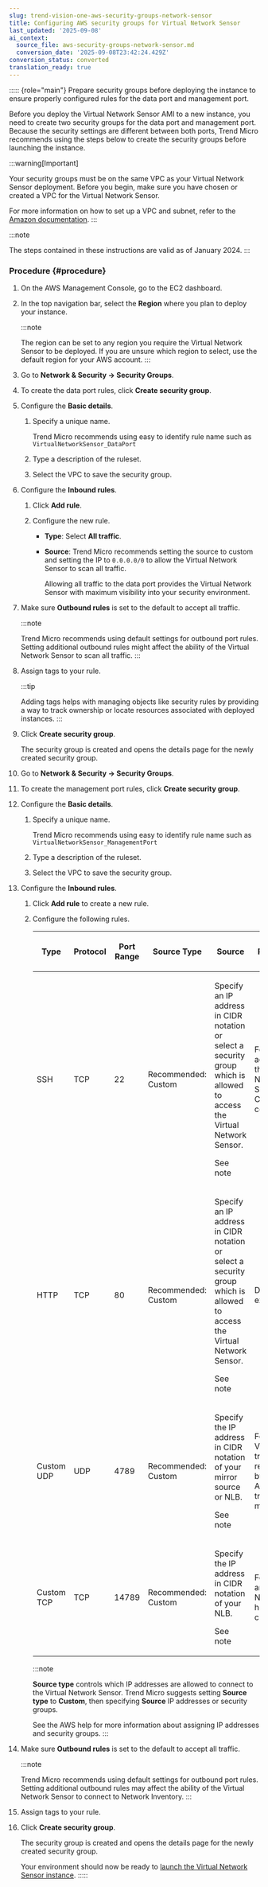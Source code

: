 ```yaml
---
slug: trend-vision-one-aws-security-groups-network-sensor
title: Configuring AWS security groups for Virtual Network Sensor
last_updated: '2025-09-08'
ai_context:
  source_file: aws-security-groups-network-sensor.md
  conversion_date: '2025-09-08T23:42:24.429Z'
conversion_status: converted
translation_ready: true
---
```


::::: {role="main"}
Prepare security groups before deploying the instance to ensure properly configured rules for the data port and management port.

Before you deploy the Virtual Network Sensor AMI to a new instance, you need to create two security groups for the data port and management port. Because the security settings are different between both ports, Trend Micro recommends using the steps below to create the security groups before launching the instance.

:::warning[Important]

Your security groups must be on the same VPC as your Virtual Network Sensor deployment. Before you begin, make sure you have chosen or created a VPC for the Virtual Network Sensor.

For more information on how to set up a VPC and subnet, refer to the [Amazon documentation](https://docs.aws.amazon.com/index.mdx).
:::

:::note

The steps contained in these instructions are valid as of January 2024.
:::

### Procedure {#procedure}

1.  On the AWS Management Console, go to the EC2 dashboard.

2.  In the top navigation bar, select the **Region** where you plan to deploy your instance.

    :::note

    The region can be set to any region you require the Virtual Network Sensor to be deployed. If you are unsure which region to select, use the default region for your AWS account.
    :::

3.  Go to **Network & Security → Security Groups**.

4.  To create the data port rules, click **Create security group**.

5.  Configure the **Basic details**.

    1.  Specify a unique name.

        Trend Micro recommends using easy to identify rule name such as `VirtualNetworkSensor_DataPort`

    2.  Type a description of the ruleset.

    3.  Select the VPC to save the security group.

6.  Configure the **Inbound rules**.

    1.  Click **Add rule**.

    2.  Configure the new rule.

        - **Type**: Select **All traffic**.

        - **Source**: Trend Micro recommends setting the source to custom and setting the IP to `0.0.0.0/0` to allow the Virtual Network Sensor to scan all traffic.

          Allowing all traffic to the data port provides the Virtual Network Sensor with maximum visibility into your security environment.

7.  Make sure **Outbound rules** is set to the default to accept all traffic.

    :::note

    Trend Micro recommends using default settings for outbound port rules. Setting additional outbound rules might affect the ability of the Virtual Network Sensor to scan all traffic.
    :::

8.  Assign tags to your rule.

    :::tip

    Adding tags helps with managing objects like security rules by providing a way to track ownership or locate resources associated with deployed instances.
    :::

9.  Click **Create security group**.

    The security group is created and opens the details page for the newly created security group.

10. Go to **Network & Security → Security Groups**.

11. To create the management port rules, click **Create security group**.

12. Configure the **Basic details**.

    1.  Specify a unique name.

        Trend Micro recommends using easy to identify rule name such as `VirtualNetworkSensor_ManagementPort`

    2.  Type a description of the ruleset.

    3.  Select the VPC to save the security group.

13. Configure the **Inbound rules**.

    1.  Click **Add rule** to create a new rule.

    2.  Configure the following rules.

        <table>
        <colgroup>
        <col style="width: 13%" />
        <col style="width: 13%" />
        <col style="width: 13%" />
        <col style="width: 13%" />
        <col style="width: 25%" />
        <col style="width: 25%" />
        </colgroup>
        <thead>
        <tr>
        <th><p>Type</p></th>
        <th><p>Protocol</p></th>
        <th><p>Port Range</p></th>
        <th><p>Source Type</p></th>
        <th><p>Source</p></th>
        <th><p>Purpose</p></th>
        </tr>
        </thead>
        <tbody>
        <tr>
        <td><p>SSH</p></td>
        <td><p>TCP</p></td>
        <td><p>22</p></td>
        <td><p>Recommended: Custom</p></td>
        <td><p>Specify an IP address in CIDR notation or select a security group which is allowed to access the Virtual Network Sensor.</p>
        <p>See note</p></td>
        <td><p>For accessing the Virtual Network Sensor CLISH console</p></td>
        </tr>
        <tr>
        <td><p>HTTP</p></td>
        <td><p>TCP</p></td>
        <td><p>80</p></td>
        <td><p>Recommended: Custom</p></td>
        <td><p>Specify an IP address in CIDR notation or select a security group which is allowed to access the Virtual Network Sensor.</p>
        <p>See note</p></td>
        <td><p>Debug log export</p></td>
        </tr>
        <tr>
        <td><p>Custom UDP</p></td>
        <td><p>UDP</p></td>
        <td><p>4789</p></td>
        <td><p>Recommended: Custom</p></td>
        <td><p>Specify the IP address in CIDR notation of your mirror source or NLB.</p>
        <p>See note</p></td>
        <td><p>For VXLAN traffic required by the AWS traffic mirror</p></td>
        </tr>
        <tr>
        <td><p>Custom TCP</p></td>
        <td><p>TCP</p></td>
        <td><p>14789</p></td>
        <td><p>Recommended: Custom</p></td>
        <td><p>Specify the IP address in CIDR notation of your NLB.</p>
        <p>See note</p></td>
        <td><p>For answering NLB health check</p></td>
        </tr>
        </tbody>
        </table>

        :::note

        **Source type** controls which IP addresses are allowed to connect to the Virtual Network Sensor. Trend Micro suggests setting **Source type** to **Custom**, then specifying **Source** IP addresses or security groups.

        See the AWS help for more information about assigning IP addresses and security groups.
        :::

14. Make sure **Outbound rules** is set to the default to accept all traffic.

    :::note

    Trend Micro recommends using default settings for outbound port rules. Setting additional outbound rules may affect the ability of the Virtual Network Sensor to connect to Network Inventory.
    :::

15. Assign tags to your rule.

16. Click **Create security group**.

    The security group is created and opens the details page for the newly created security group.

    Your environment should now be ready to [launch the Virtual Network Sensor instance](launching-ami-instance.mdx).
:::::
